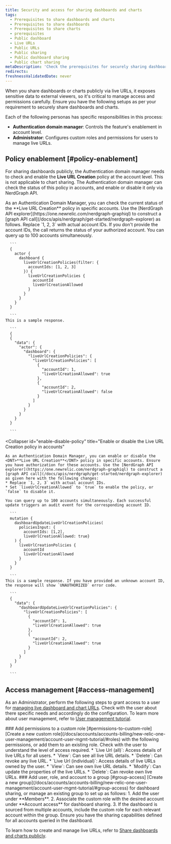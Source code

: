 ```yaml
---
title: Security and access for sharing dashboards and charts
tags:
  - Prerequisites to share dashboards and charts
  - Prerequisites to share dashboards
  - Prerequisites to share charts
  - prerequisites 
  - Public dashboard
  - Live URLs
  - Public URLs
  - Public sharing
  - Public dashboard sharing
  - Public chart sharing
metaDescription: 'Check the prerequisites for securely sharing dashboards and charts publicly.'
redirects:
freshnessValidatedDate: never
---
```

When you share dashboards or charts publicly via live URLs, it exposes sensitive data to external viewers, so it's critical to manage access and permissions carefully. Ensure you have the following setups as per your requirement to securely share dashboards and charts. 

Each of the following personas has specific responsibilities in this process:
* **Authentication domain manager**: Controls the feature's enablement in account level.
* **Administrator**: Configures custom roles and permissions for users to manage live URLs.

## Policy enablement [#policy-enablement]
For sharing dashboards publicly, the Authentication domain manager needs to check and enable the <DNT>**Live URL Creation**</DNT> policy at the account level. This is not applicable to chart sharing. The Authentication domain manager can check the status of this policy in accounts, and enable or disable it only via NerdGraph API.

<CollapserGroup>
  <Collapser
    id="check-policy-status"
    title="Check status of the Live URL Creation policy status in accounts"
  >
    As an Authentication Domain Manager, you can check the current status of the <DNT>**Live URL Creation**</DNT> policy in specific accounts. Use the [NerdGraph API explorer](https://one.newrelic.com/nerdgraph-graphiql) to construct a [graph API call](/docs/apis/nerdgraph/get-started/nerdgraph-explorer) as follows. Replace `1, 2, 3` with actual account IDs. If you don't provide the account IDs, the call returns the status of your authorized account. You can query up to 100 accounts simultaneously.

      ```
      {
        actor {
          dashboard {
            liveUrlCreationPolicies(filter: {
              accountIds: [1, 2, 3]
            }) {
              liveUrlCreationPolicies {
                accountId
                liveUrlCreationAllowed          
              }
            }
          }
        }
      }

      ```
    This is a sample response.

      ```
      {
      {
        "data": {
          "actor": {
            "dashboard": {
              "liveUrlCreationPolicies": {
                "liveUrlCreationPolicies": [
                  {
                    "accountId": 1,
                    "liveUrlCreationAllowed": true
                  },
                  {
                    "accountId": 2,
                    "liveUrlCreationAllowed": false
                  }
                ]
              }
            }
          }
        }
      }

      ```
  </Collapser>

  <Collapser
    id="enable-disable-policy"
    title="Enable or disable the Live URL Creation policy in accounts"
  >
    As an Authentication Domain Manager, you can enable or disable the <DNT>**Live URL Creation**</DNT> policy in specific accounts. Ensure you have authorization for these accounts. Use the [NerdGraph API explorer](https://one.newrelic.com/nerdgraph-graphiql) to construct a [graph API call](/docs/apis/nerdgraph/get-started/nerdgraph-explorer) as given here with the following changes:
    * Replace `1, 2, 3` with actual account IDs.
    * Set `liveUrlCreationAllowed` to `true` to enable the policy, or `false` to disable it.

    You can query up to 100 accounts simultaneously. Each successful update triggers an audit event for the corresponding account ID.

      ```
      mutation {
        dashboardUpdateLiveUrlCreationPolicies(
          policiesInput: {
            accountIds: [1,2], 
            liveUrlCreationAllowed: true}
        ) {
          liveUrlCreationPolicies {
            accountId
            liveUrlCreationAllowed
          }
        }
      }

      ```
    This is a sample response. If you have provided an unknown account ID, the response will show `UNAUTHORIZED` error code.

      ```
      {
        "data": {
          "dashboardUpdateLiveUrlCreationPolicies": {
            "liveUrlCreationPolicies": [
              {
                "accountId": 1,
                "liveUrlCreationAllowed": true
              },
              {
                "accountId": 2,
                "liveUrlCreationAllowed": true
              }
            ]
          }
        }
      }

      ```
  </Collapser>

</CollapserGroup>


## Access management [#access-management]

As an Administrator, perform the following steps to grant access to a user for [managing live dashboard and chart URLs](/docs/query-your-data/explore-query-data/dashboards/share-charts-dashboards-externally/#dashboard). Check with the user about there specific needs and accordingly do the configuration. To learn more about user management, refer to [User management tutorial](/docs/accounts/accounts-billing/new-relic-one-user-management/account-user-mgmt-tutorial/).

<Steps>

  <Step>
    ### Add permissions to a custom role [#permissions-to-custom-role]
    [Create a new custom role](/docs/accounts/accounts-billing/new-relic-one-user-management/account-user-mgmt-tutorial/#roles) with the following permissions, or add them to an existing role. Check with the user to understand the level of access required. 
       * `Live Url (all)`: Access details of live URLs for all users.
           * `View`: Can see all live URL details.
           * `Delete`: Can revoke any live URL.
       * `Live Url (individual)`: Access details of live URLs owned by the user.
            * `View`: Can see own live URL details.
           * `Modify`: Can update the properties of the live URLs.
           * `Delete`: Can revoke own live URLs.
  </Step>

  <Step>
    ### Add user, role, and account to a group [#group-access]
    [Create a new group](/docs/accounts/accounts-billing/new-relic-one-user-management/account-user-mgmt-tutorial/#group-access) for dashboard sharing, or manage an existing group to set up as follows:
        1. Add the user under <DNT>**Members**</DNT>.
        2. Associate the custom role with the desired account under <DNT>**Account access**</DNT> for dashboard sharing.
        3. If the dashboard is sourced from multiple accounts, include the custom role for each relevant account within the group.
          <Callout variant="tip">
            Ensure you have the sharing capabilities defined for all accounts queried in the dashboard.
          </Callout>
  </Step>

</Steps>

  To learn how to create and manage live URLs, refer to [Share dashboards and charts publicly](/docs/query-your-data/explore-query-data/dashboards/share-charts-dashboards-externally/#dashboard).
  

